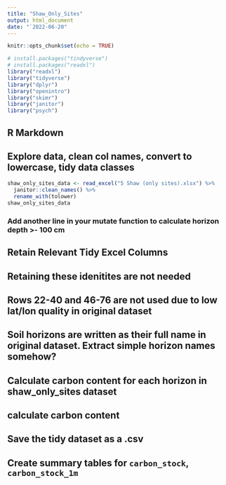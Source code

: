 ```yaml
---
title: "Shaw_Only_Sites"
output: html_document
date: "`2022-06-20"
---
```


```r
knitr::opts_chunk$set(echo = TRUE)
```

```r
# install.packages("tindyverse")
# install.packages("readxl")
library("readxl")
library("tidyverse")
library("dplyr")
library("openintro")
library("skimr")
library("janitor")
library("psych")
```


## R Markdown
## Explore data, clean col names, convert to lowercase, tidy data classes

```r
shaw_only_sites_data <- read_excel("5 Shaw (only sites).xlsx") %>%
  janitor::clean_names() %>% 
  rename_with(tolower)
shaw_only_sites_data
```


### Add another line in your mutate function to calculate horizon depth >- 100 cm


## Retain Relevant Tidy Excel Columns 
## Retaining these idenitites are not needed


## Rows 22-40 and 46-76 are not used due to low lat/lon quality in original dataset


## Soil horizons are written as their full name in original dataset. Extract simple horizon names somehow?

## Calculate carbon content for each horizon in shaw_only_sites dataset

## calculate carbon content


## Save the tidy dataset as a .csv


## Create summary tables for `carbon_stock`, `carbon_stock_1m`


